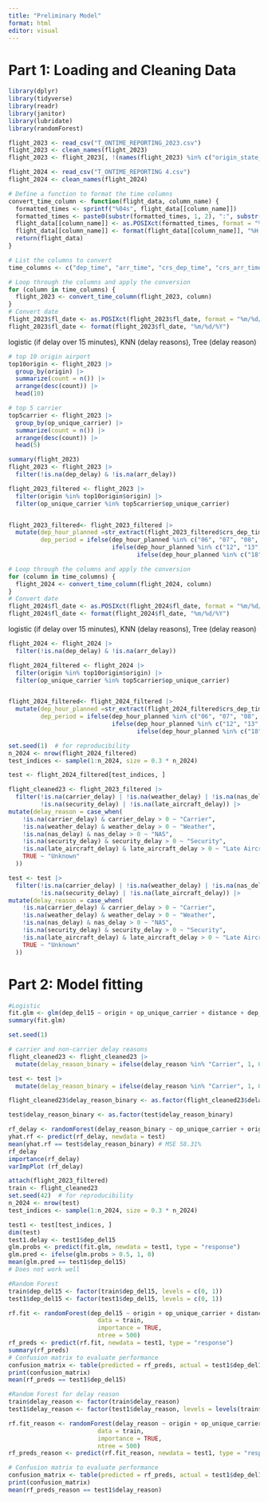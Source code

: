 ```yaml
---
title: "Preliminary Model"
format: html
editor: visual
---
```


# Part 1: Loading and Cleaning Data

```r
library(dplyr)
library(tidyverse)
library(readr)
library(janitor)
library(lubridate)
library(randomForest)
```

```r
flight_2023 <- read_csv("T_ONTIME_REPORTING_2023.csv")
flight_2023 <- clean_names(flight_2023)
flight_2023 <- flight_2023[, !(names(flight_2023) %in% c("origin_state_abr", "dest_state_abr"))]
```

```r
flight_2024 <- read_csv("T_ONTIME_REPORTING 4.csv")
flight_2024 <- clean_names(flight_2024)
```

```r
# Define a function to format the time columns
convert_time_column <- function(flight_data, column_name) {
  formatted_times <- sprintf("%04s", flight_data[[column_name]])
  formatted_times <- paste0(substr(formatted_times, 1, 2), ":", substr(formatted_times, 3, 4))
  flight_data[[column_name]] <- as.POSIXct(formatted_times, format = "%H:%M")
  flight_data[[column_name]] <- format(flight_data[[column_name]], "%H:%M")
  return(flight_data)
}

# List the columns to convert
time_columns <- c("dep_time", "arr_time", "crs_dep_time", "crs_arr_time") # Add more columns if necessary

# Loop through the columns and apply the conversion
for (column in time_columns) {
  flight_2023 <- convert_time_column(flight_2023, column)
}
# Convert date
flight_2023$fl_date <- as.POSIXct(flight_2023$fl_date, format = "%m/%d/%Y %I:%M:%S %p")
flight_2023$fl_date <- format(flight_2023$fl_date, "%m/%d/%Y")
```

logistic (if delay over 15 minutes), KNN (delay reasons), Tree (delay reason)

```r
# top 10 origin airport
top10origin <- flight_2023 |> 
  group_by(origin) |>
  summarize(count = n()) |>
  arrange(desc(count)) |>
  head(10)

# top 5 carrier
top5carrier <- flight_2023 |> 
  group_by(op_unique_carrier) |>
  summarize(count = n()) |>
  arrange(desc(count)) |>
  head(5)

summary(flight_2023)
flight_2023 <- flight_2023 |> 
  filter(!is.na(dep_delay) & !is.na(arr_delay))

flight_2023_filtered <- flight_2023 |>
  filter(origin %in% top10origin$origin) |>
  filter(op_unique_carrier %in% top5carrier$op_unique_carrier)


flight_2023_filtered<- flight_2023_filtered |>
  mutate(dep_hour_planned =str_extract(flight_2023_filtered$crs_dep_time, "[0-9]{2}"),
         dep_period = ifelse(dep_hour_planned %in% c("06", "07", "08", "09", "10", "11"), "morning", 
                             ifelse(dep_hour_planned %in% c("12", "13", "14", "15","16", "17"), "afternoon",
                                    ifelse(dep_hour_planned %in% c("18", "19", "20", "21", "22", "23"), "night", "midnight"))))
```

```r
# Loop through the columns and apply the conversion
for (column in time_columns) {
  flight_2024 <- convert_time_column(flight_2024, column)
}
# Convert date
flight_2024$fl_date <- as.POSIXct(flight_2024$fl_date, format = "%m/%d/%Y %I:%M:%S %p")
flight_2024$fl_date <- format(flight_2024$fl_date, "%m/%d/%Y")
```

logistic (if delay over 15 minutes), KNN (delay reasons), Tree (delay reason)

```r
flight_2024 <- flight_2024 |> 
  filter(!is.na(dep_delay) & !is.na(arr_delay))

flight_2024_filtered <- flight_2024 |>
  filter(origin %in% top10origin$origin) |>
  filter(op_unique_carrier %in% top5carrier$op_unique_carrier)


flight_2024_filtered<- flight_2024_filtered |>
  mutate(dep_hour_planned =str_extract(flight_2024_filtered$crs_dep_time, "[0-9]{2}"),
         dep_period = ifelse(dep_hour_planned %in% c("06", "07", "08", "09", "10", "11"), "morning", 
                             ifelse(dep_hour_planned %in% c("12", "13", "14", "15","16", "17"), "afternoon",
                                    ifelse(dep_hour_planned %in% c("18", "19", "20", "21", "22", "23"), "night", "midnight"))))
```

```r
set.seed(1)  # for reproducibility
n_2024 <- nrow(flight_2024_filtered)
test_indices <- sample(1:n_2024, size = 0.3 * n_2024)

test <- flight_2024_filtered[test_indices, ]
```

```r
flight_cleaned23 <- flight_2023_filtered |>
  filter(!is.na(carrier_delay) | !is.na(weather_delay) | !is.na(nas_delay) | 
         !is.na(security_delay) | !is.na(late_aircraft_delay)) |>
mutate(delay_reason = case_when(
    !is.na(carrier_delay) & carrier_delay > 0 ~ "Carrier",
    !is.na(weather_delay) & weather_delay > 0 ~ "Weather",
    !is.na(nas_delay) & nas_delay > 0 ~ "NAS",
    !is.na(security_delay) & security_delay > 0 ~ "Security",
    !is.na(late_aircraft_delay) & late_aircraft_delay > 0 ~ "Late Aircraft",
    TRUE ~ "Unknown"
  )) 

```

```r
test <- test |>
  filter(!is.na(carrier_delay) | !is.na(weather_delay) | !is.na(nas_delay) | 
         !is.na(security_delay) | !is.na(late_aircraft_delay)) |>
mutate(delay_reason = case_when(
    !is.na(carrier_delay) & carrier_delay > 0 ~ "Carrier",
    !is.na(weather_delay) & weather_delay > 0 ~ "Weather",
    !is.na(nas_delay) & nas_delay > 0 ~ "NAS",
    !is.na(security_delay) & security_delay > 0 ~ "Security",
    !is.na(late_aircraft_delay) & late_aircraft_delay > 0 ~ "Late Aircraft",
    TRUE ~ "Unknown"
  )) 

```

# Part 2: Model fitting

```r
#Logistic
fit.glm <- glm(dep_del15 ~ origin + op_unique_carrier + distance + dep_period, family = "binomial", flight_2023_filtered)
summary(fit.glm)
```

```r
set.seed(1)

# carrier and non-carrier delay reasons
flight_cleaned23 <- flight_cleaned23 |>
  mutate(delay_reason_binary = ifelse(delay_reason %in% "Carrier", 1, 0))

test <- test |>
  mutate(delay_reason_binary = ifelse(delay_reason %in% "Carrier", 1, 0))

flight_cleaned23$delay_reason_binary <- as.factor(flight_cleaned23$delay_reason_binary)

test$delay_reason_binary <- as.factor(test$delay_reason_binary)

rf_delay <- randomForest(delay_reason_binary ~ op_unique_carrier + origin + distance + dep_period, data = flight_cleaned23, mtry = 2, ntree = 500)
yhat.rf <- predict(rf_delay, newdata = test)
mean(yhat.rf == test$delay_reason_binary) # MSE 58.31%
rf_delay
importance(rf_delay)
varImpPlot (rf_delay)
```

```r
attach(flight_2023_filtered)
train <- flight_cleaned23
set.seed(42)  # for reproducibility
n_2024 <- nrow(test)
test_indices <- sample(1:n_2024, size = 0.3 * n_2024)

test1 <- test[test_indices, ] 
dim(test)
test1.delay <- test1$dep_del15
glm.probs <- predict(fit.glm, newdata = test1, type = "response")
glm.pred <- ifelse(glm.probs > 0.5, 1, 0)
mean(glm.pred == test1$dep_del15)
# Does not work well
```

```r
#Random Forest
train$dep_del15 <- factor(train$dep_del15, levels = c(0, 1))
test1$dep_del15 <- factor(test1$dep_del15, levels = c(0, 1))

rf.fit <- randomForest(dep_del15 ~ origin + op_unique_carrier + distance + delay_reason,
                         data = train, 
                         importance = TRUE, 
                         ntree = 500)
rf_preds <- predict(rf.fit, newdata = test1, type = "response")
summary(rf_preds)
# Confusion matrix to evaluate performance
confusion_matrix <- table(predicted = rf_preds, actual = test1$dep_del15)
print(confusion_matrix)
mean(rf_preds == test1$dep_del15)
```

```r
#Random Forest for delay reason
train$delay_reason <- factor(train$delay_reason)
test1$delay_reason <- factor(test1$delay_reason, levels = levels(train$delay_reason))

rf.fit_reason <- randomForest(delay_reason ~ origin + op_unique_carrier + distance + dep_period,
                         data = train, 
                         importance = TRUE, 
                         ntree = 500)
rf_preds_reason <- predict(rf.fit_reason, newdata = test1, type = "response")

# Confusion matrix to evaluate performance
confusion_matrix <- table(predicted = rf_preds, actual = test1$dep_del15)
print(confusion_matrix)
mean(rf_preds_reason == test1$delay_reason)

```


